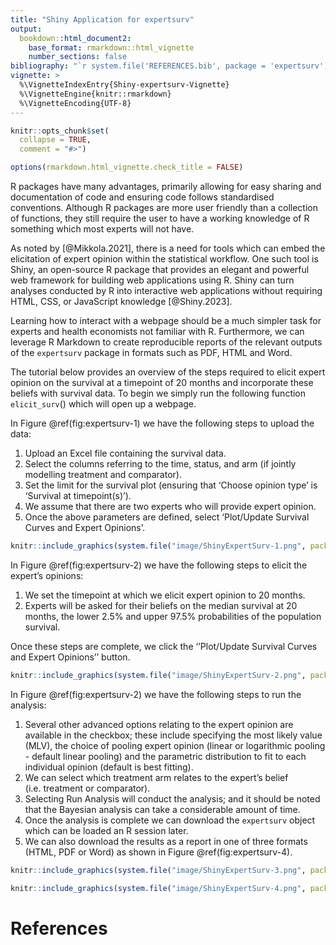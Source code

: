---
title: "Shiny Application for expertsurv"
output: 
  bookdown::html_document2:
    base_format: rmarkdown::html_vignette
    number_sections: false
bibliography: "`r system.file('REFERENCES.bib', package = 'expertsurv')`"
vignette: >
  %\VignetteIndexEntry{Shiny-expertsurv-Vignette}
  %\VignetteEngine{knitr::rmarkdown}
  %\VignetteEncoding{UTF-8}
---


```{r, include = FALSE,echo = FALSE}
knitr::opts_chunk$set(
  collapse = TRUE,
  comment = "#>")

options(rmarkdown.html_vignette.check_title = FALSE)

```

R packages have many advantages, primarily allowing for easy sharing and documentation of code and  ensuring code follows standardised conventions. Although R packages are more user friendly than a collection of functions, they still require the user to have a working knowledge of R something which most experts will not have.   

As noted by [@Mikkola.2021], there is a need for tools which can embed the elicitation of expert opinion within the statistical workflow. One such tool is Shiny, an open-source R package that provides an elegant and powerful web framework for building web applications using R. Shiny can turn analyses conducted by R into interactive web applications without requiring HTML, CSS, or JavaScript knowledge [@Shiny.2023].

Learning how to interact with a webpage should be a much simpler task for experts and health economists not familiar with R. Furthermore, we can leverage R Markdown to create reproducible reports of the relevant outputs of the $\texttt{expertsurv}$ package in formats such as PDF, HTML and Word. 

The tutorial below provides an overview of the steps required to elicit expert opinion on the survival at a timepoint of 20 months and incorporate these beliefs with survival data. To begin we simply run the following function $\texttt{elicit_surv}()$ which will open up a webpage. 

In Figure \@ref(fig:expertsurv-1) we have the following steps to upload the data:

1. Upload an Excel file containing the survival data.
2. Select the columns referring to the time, status, and arm (if jointly modelling treatment and comparator).
3. Set the limit for the survival plot (ensuring that 'Choose opinion type' is 'Survival at timepoint(s)').
4. We assume that there are two experts who will provide expert opinion.
5. Once the above parameters are defined, select 'Plot/Update Survival Curves and Expert Opinions'.

```{r expertsurv-1, echo = FALSE, fig.cap = "Upload data and generate Kaplan-Meier plot", out.width="100%"}
knitr::include_graphics(system.file("image/ShinyExpertSurv-1.png", package = 'expertsurv'))

```


<!-- \begin{figure}[H] -->
<!--     \centering -->
<!--     \includegraphics[width=\textwidth]{Chapter_8/plots/ShinyExpertSurv-1.png} -->
<!--     \caption{\texttt{expertsurv}: Upload data and generate Kaplan-Meier plot} -->
<!--     \label{fig:expertsurv-1} -->
<!-- \end{figure} -->

In Figure \@ref(fig:expertsurv-2) we have the following steps to elicit the expert's opinions:

1. We set the timepoint at which we elicit expert opinion to 20 months.
2. Experts will be asked for their beliefs on the median survival at 20 months, the lower $2.5\%$ and upper $97.5\%$ probabilities of the population survival. 


Once these steps are complete, we click the ''Plot/Update Survival Curves and Expert Opinions'' button.

```{r expertsurv-2, echo = FALSE, fig.cap = "Expert beliefs about survival at 20 months", out.width="50%"}
knitr::include_graphics(system.file("image/ShinyExpertSurv-2.png", package = 'expertsurv'))

```

In Figure \@ref(fig:expertsurv-2) we have the following steps to run the analysis:

1. Several other advanced options relating to the expert opinion are available in the checkbox; these include specifying the most likely value (MLV), the choice of pooling expert opinion (linear or logarithmic pooling - default linear pooling) and the parametric distribution to fit to each individual opinion (default is best fitting). 
2. We can select which treatment arm relates to the expert's belief (i.e. treatment or comparator).
3. Selecting Run Analysis will conduct the analysis; and it should be noted that the Bayesian analysis can take a considerable amount of time.
4. Once the analysis is complete we can download the $\texttt{expertsurv}$ object which can be loaded an R session later.
5. We can also download the results as a report in one of three formats (HTML, PDF or Word) as shown in Figure \@ref(fig:expertsurv-4).


```{r expertsurv-3, echo = FALSE, fig.cap = "Running statistical analysis", out.width="100%"}
knitr::include_graphics(system.file("image/ShinyExpertSurv-3.png", package = 'expertsurv'))

```

```{r expertsurv-4, echo = FALSE, fig.cap = "Results generated from the Markdown file", out.width="75%"}
knitr::include_graphics(system.file("image/ShinyExpertSurv-4.png", package = 'expertsurv'))
```

# References